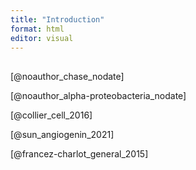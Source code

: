 ```yaml
---
title: "Introduction"
format: html
editor: visual
---
```


## 

\[\@noauthor_chase_nodate\]

\[\@noauthor_alpha-proteobacteria_nodate\]

\[\@collier_cell_2016\]

\[\@sun_angiogenin_2021\]

\[\@francez-charlot_general_2015\]

\
